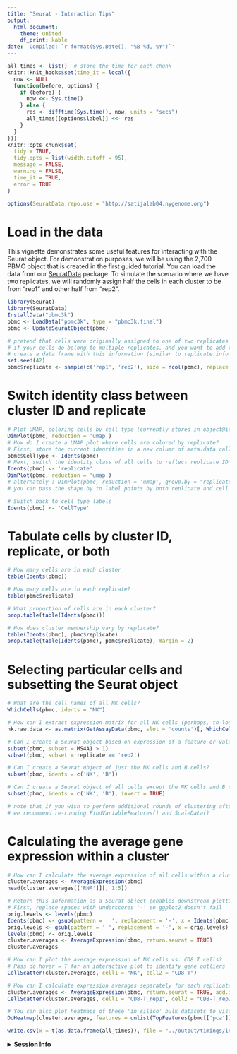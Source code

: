 ```yaml
---
title: "Seurat - Interaction Tips"
output:
  html_document:
    theme: united
    df_print: kable
date: 'Compiled: `r format(Sys.Date(), "%B %d, %Y")`'
---
```


```r
all_times <- list()  # store the time for each chunk
knitr::knit_hooks$set(time_it = local({
  now <- NULL
  function(before, options) {
    if (before) {
      now <<- Sys.time()
    } else {
      res <- difftime(Sys.time(), now, units = "secs")
      all_times[[options$label]] <<- res
    }
  }
}))
knitr::opts_chunk$set(
  tidy = TRUE,
  tidy.opts = list(width.cutoff = 95),
  message = FALSE,
  warning = FALSE,
  time_it = TRUE,
  error = TRUE
)
```

```r
options(SeuratData.repo.use = "http://satijalab04.nygenome.org")
```

# Load in the data

This vignette demonstrates some useful features for interacting with the Seurat object. For demonstration purposes, we will be using the 2,700 PBMC object that is created in the first guided tutorial. You can load the data from our [SeuratData](https://github.com/satijalab/seurat-data) package. To simulate the scenario where we have two replicates, we will randomly assign half the cells in each cluster to be from "rep1" and other half from "rep2".

```r
library(Seurat)
library(SeuratData)
InstallData("pbmc3k")
pbmc <- LoadData("pbmc3k", type = "pbmc3k.final")
pbmc <- UpdateSeuratObject(pbmc)

# pretend that cells were originally assigned to one of two replicates (we assign randomly here)
# if your cells do belong to multiple replicates, and you want to add this info to the Seurat object
# create a data frame with this information (similar to replicate.info below)
set.seed(42)
pbmc$replicate <- sample(c('rep1', 'rep2'), size = ncol(pbmc), replace = TRUE)
```

# Switch identity class between cluster ID and replicate

```r
# Plot UMAP, coloring cells by cell type (currently stored in object@ident)
DimPlot(pbmc, reduction = 'umap')
# How do I create a UMAP plot where cells are colored by replicate?
# First, store the current identities in a new column of meta.data called CellType
pbmc$CellType <- Idents(pbmc)
# Next, switch the identity class of all cells to reflect replicate ID
Idents(pbmc) <- 'replicate'
DimPlot(pbmc, reduction = 'umap')
# alternately : DimPlot(pbmc, reduction = 'umap', group.by = "replicate")
# you can pass the shape.by to label points by both replicate and cell type

# Switch back to cell type labels
Idents(pbmc) <- 'CellType'
```

# Tabulate cells by cluster ID, replicate, or both

```r
# How many cells are in each cluster
table(Idents(pbmc))

# How many cells are in each replicate?
table(pbmc$replicate)

# What proportion of cells are in each cluster?
prop.table(table(Idents(pbmc)))

# How does cluster membership vary by replicate?
table(Idents(pbmc), pbmc$replicate)
prop.table(table(Idents(pbmc), pbmc$replicate), margin = 2)
```

# Selecting particular cells and subsetting the Seurat object

```r
# What are the cell names of all NK cells?
WhichCells(pbmc, idents = "NK")

# How can I extract expression matrix for all NK cells (perhaps, to load into another package)
nk.raw.data <- as.matrix(GetAssayData(pbmc, slot = 'counts')[, WhichCells(pbmc, ident = "NK")])

# Can I create a Seurat object based on expression of a feature or value in object metadata?
subset(pbmc, subset = MS4A1 > 1)
subset(pbmc, subset = replicate == 'rep2')

# Can I create a Seurat object of just the NK cells and B cells?
subset(pbmc, idents = c('NK', 'B'))

# Can I create a Seurat object of all cells except the NK cells and B cells?
subset(pbmc, idents = c('NK', 'B'), invert = TRUE)

# note that if you wish to perform additional rounds of clustering after subsetting
# we recommend re-running FindVariableFeatures() and ScaleData()
```

# Calculating the average gene expression within a cluster

```r
# How can I calculate the average expression of all cells within a cluster?
cluster.averages <- AverageExpression(pbmc)
head(cluster.averages[['RNA']][, 1:5])

# Return this information as a Seurat object (enables downstream plotting and analysis)
# First, replace spaces with underscores '-' so ggplot2 doesn't fail
orig.levels <- levels(pbmc)
Idents(pbmc) <- gsub(pattern = ' ', replacement = '-', x = Idents(pbmc))
orig.levels <- gsub(pattern = ' ', replacement = '-', x = orig.levels)
levels(pbmc) <- orig.levels
cluster.averages <- AverageExpression(pbmc, return.seurat = TRUE)
cluster.averages

# How can I plot the average expression of NK cells vs. CD8 T cells?
# Pass do.hover = T for an interactive plot to identify gene outliers
CellScatter(cluster.averages, cell1 = "NK", cell2 = "CD8-T")

# How can I calculate expression averages separately for each replicate?
cluster.averages <- AverageExpression(pbmc, return.seurat = TRUE, add.ident = "replicate")
CellScatter(cluster.averages, cell1 = "CD8-T_rep1", cell2 = "CD8-T_rep2")

# You can also plot heatmaps of these 'in silico' bulk datasets to visualize agreement between replicates
DoHeatmap(cluster.averages, features = unlist(TopFeatures(pbmc[['pca']], balanced = TRUE)), size = 3, draw.lines = FALSE)
```

```r
write.csv(x = t(as.data.frame(all_times)), file = "../output/timings/interaction_vignette_times.csv")
```

<details>
  <summary>**Session Info**</summary>
```r
sessionInfo()
```
</details>
